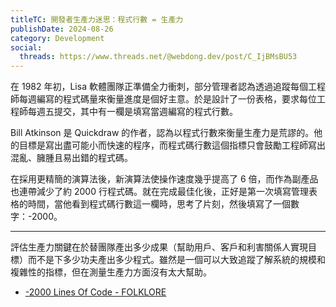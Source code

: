 ```yaml
---
titleTC: 開發者生產力迷思：程式行數 = 生產力
publishDate: 2024-08-26
category: Development
social:
  threads: https://www.threads.net/@webdong.dev/post/C_IjBMsBU53
---
```


在 1982 年初，Lisa 軟體團隊正準備全力衝刺，部分管理者認為透過追蹤每個工程師每週編寫的程式碼量來衡量進度是個好主意。於是設計了一份表格，要求每位工程師每週五提交，其中有一欄是填寫當週編寫的程式行數。

Bill Atkinson 是 Quickdraw 的作者，認為以程式行數來衡量生產力是荒謬的。他的目標是寫出盡可能小而快速的程序，而程式碼行數這個指標只會鼓勵工程師寫出混亂、臃腫且易出錯的程式碼。

在採用更精簡的演算法後，新演算法使操作速度幾乎提高了 6 倍，而作為副產品也連帶減少了約 2000 行程式碼。就在完成最佳化後，正好是第一次填寫管理表格的時間，當他看到程式碼行數這一欄時，思考了片刻，然後填寫了一個數字：-2000。

---

評估生產力關鍵在於替團隊產出多少成果（幫助用戶、客戶和利害關係人實現目標）而不是下多少功夫產出多少程式。雖然是一個可以大致追蹤了解系統的規模和複雜性的指標，但在測量生產力方面沒有太大幫助。

- [-2000 Lines Of Code - FOLKLORE](https://www.folklore.org/Negative_2000_Lines_Of_Code.html)
